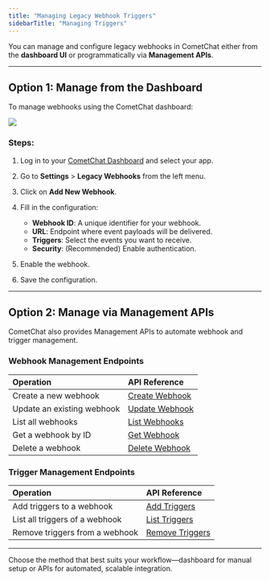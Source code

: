 ```yaml
---
title: "Managing Legacy Webhook Triggers"
sidebarTitle: "Managing Triggers"
---
```


You can manage and configure legacy webhooks in CometChat either from the **dashboard UI** or programmatically via **Management APIs**.

***

## Option 1: Manage from the Dashboard

To manage webhooks using the CometChat dashboard:

<Frame>
  <img src="/images/fc715a61-legacy-webhooks-add-new-1492f0a84c8eee116aef5f4bcca26365.png" />
</Frame>

### Steps:

1. Log in to your [CometChat Dashboard](https://app.cometchat.com/login) and select your app.

2. Go to **Settings** > **Legacy Webhooks** from the left menu.

3. Click on **Add New Webhook**.

4. Fill in the configuration:

   * **Webhook ID**: A unique identifier for your webhook.
   * **URL**: Endpoint where event payloads will be delivered.
   * **Triggers**: Select the events you want to receive.
   * **Security**: (Recommended) Enable authentication.

5. Enable the webhook.

6. Save the configuration.

***

## Option 2: Manage via Management APIs

CometChat also provides Management APIs to automate webhook and trigger management.

### Webhook Management Endpoints

| Operation                  | API Reference                                                                 |
| :-------------------------- | :----------------------------------------------------------------------------- |
| Create a new webhook       | [Create Webhook](https://api-explorer.cometchat.com/reference/create-webhook) |
| Update an existing webhook | [Update Webhook](https://api-explorer.cometchat.com/reference/update-webhook) |
| List all webhooks          | [List Webhooks](https://api-explorer.cometchat.com/reference/list-webhooks)   |
| Get a webhook by ID        | [Get Webhook](https://api-explorer.cometchat.com/reference/get-webhook)       |
| Delete a webhook           | [Delete Webhook](https://api-explorer.cometchat.com/reference/delete-webhook) |

### Trigger Management Endpoints

| Operation                      | API Reference                                                                   |
| :------------------------------ | :------------------------------------------------------------------------------- |
| Add triggers to a webhook      | [Add Triggers](https://api-explorer.cometchat.com/reference/add-triggers)       |
| List all triggers of a webhook | [List Triggers](https://api-explorer.cometchat.com/reference/list-triggers)     |
| Remove triggers from a webhook | [Remove Triggers](https://api-explorer.cometchat.com/reference/remove-triggers) |

***

Choose the method that best suits your workflow—dashboard for manual setup or APIs for automated, scalable integration.

